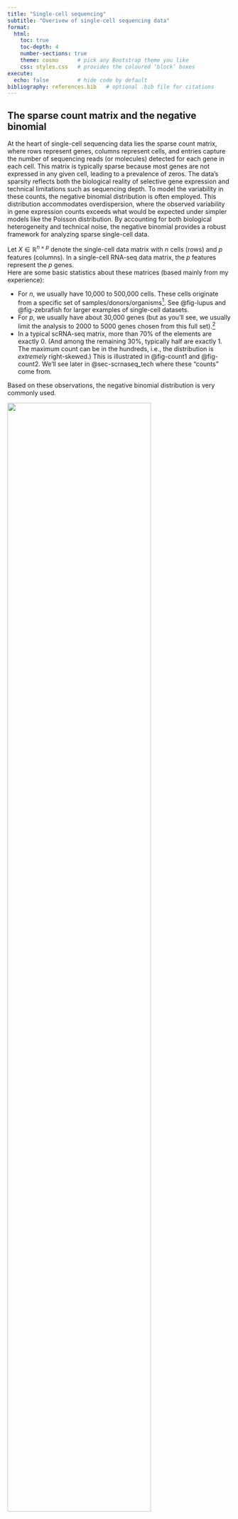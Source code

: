 ```yaml
---
title: "Single-cell sequencing"
subtitle: "Overivew of single-cell sequencing data"
format:
  html:
    toc: true
    toc-depth: 4
    number-sections: true
    theme: cosmo      # pick any Bootstrap theme you like
    css: styles.css   # provides the coloured ‘block’ boxes
execute:
  echo: false         # hide code by default
bibliography: references.bib   # optional .bib file for citations
---
```


## The sparse count matrix and the negative binomial

At the heart of single-cell sequencing data lies the sparse count matrix, where rows represent genes, columns represent cells, and entries capture the number of sequencing reads (or molecules) detected for each gene in each cell. This matrix is typically sparse because most genes are not expressed in any given cell, leading to a prevalence of zeros. The data's sparsity reflects both the biological reality of selective gene expression and technical limitations such as sequencing depth. To model the variability in these counts, the negative binomial distribution is often employed. This distribution accommodates overdispersion, where the observed variability in gene expression counts exceeds what would be expected under simpler models like the Poisson distribution. By accounting for both biological heterogeneity and technical noise, the negative binomial provides a robust framework for analyzing sparse single-cell data.

Let $X \in \mathbb{R}^{n\times p}$ denote the single-cell data matrix with $n$ cells (rows) and $p$ features (columns). In a single-cell RNA-seq data matrix, the $p$ features represent the $p$ genes.\
Here are some basic statistics about these matrices (based mainly from my experience):

-   For $n$, we usually have 10,000 to 500,000 cells. These cells originate from a specific set of samples/donors/organisms[^chapter2_sequencing-1]. See @fig-lupus and @fig-zebrafish for larger examples of single-cell datasets.\
-   For $p$, we usually have about 30,000 genes (but as you'll see, we usually limit the analysis to 2000 to 5000 genes chosen from this full set).[^chapter2_sequencing-2]\
-   In a typical scRNA-seq matrix, more than 70% of the elements are exactly 0. (And among the remaining 30%, typically half are exactly 1. The maximum count can be in the hundreds, i.e., the distribution is *extremely* right-skewed.) This is illustrated in @fig-count1 and @fig-count2. We'll see later in @sec-scrnaseq_tech where these "counts" come from.

[^chapter2_sequencing-1]: You can have a simple hierarchical model in your head -- each human donor contributes one (or more) tissue sample. Each tissue sample contains many cells.

[^chapter2_sequencing-2]: How many genes are there in the human body? This is not a well-defined questions. If you want to only ask about protein-coding genes, there's probably about 24,000 of them [@salzberg2018open]. However, most gene callers (such as CellRanger <https://www.10xgenomics.com/support/software/cell-ranger/latest>, which is what we usually use for 10x single-cell data) also label genes that don't translate. We'll talk about this in @sec-beyond_scrna.

Based on these observations, the negative binomial distribution is very commonly used.

::: block
::: {layout-ncol=2}
![](fig/chap2/count.png){width="80%"}

![](fig/chap2/nonzero_hist.png){width="23%"}
:::

Illustration of data from <https://satijalab.org/seurat/articles/pbmc3k_tutorial.html> showing a snippet of the count matrix (left) or percentage of cells with non-zero counts for each gene (right). [@satijalab_tutorial]
:::

The negative binomial (NB) distribution is a widely used model in single-cell RNA-seq analysis due to its ability to handle overdispersion, which is common in gene expression data. Overdispersion occurs when the variance of the data exceeds the mean, a phenomenon that cannot be captured by the Poisson distribution. The NB distribution introduces an additional parameter to model this extra variability, making it more flexible for single-cell data.

Let us focus on the count for cell $i$ and gene $j$, i.e., the value $X_{ij}$. The probability mass function (pmf) of the NB distribution for a random variable ( X\_{ij} ) is given by:

$$
P(X_{ij} = k) = \binom{k + r_j - 1}{k} p_{ij}^r (1 - p_{ij})^k, \quad k = 0, 1, 2, \ldots
$$ {#eq-nb_1}

where $r_j \> 0$ is the dispersion (or “overdispersion”) parameter and $p\_{ij} \in (0, 1)$ is the probability of success. This is the “standard” parameterization, mentioned in <https://en.wikipedia.org/wiki/Negative_binomial_distribution>. This specific parameterization is actually not very commonly used.

Alternatively, the NB distribution is most commonly parameterized in terms of the mean $\mu_{ij}$ and the dispersion parameter $r_j$, which is often preferred in single-cell analysis:

$$
\text{Mean: } \mu_{ij}, \quad \text{Variance: } \mu_{ij} + \frac{\mu_{ij}^2}{r_j} = \mu_{ij}\left(1 + \frac{\mu_{ij}}{r_j}\right).
$$ {#eq-nb_2}

(Compare these relations to the Poisson distribution, where both the mean and variance would be $\mu_{ij}$.)

To relate equation @eq-nb_1 to @eq-nb_2, observe that we can derive,

$$
\mu_{ij} = \frac{r_j (1 - p_{ij})}{p_{ij}}.
$$

We typically use a different overdispersion parameter $r_j$ for each gene $j \in \{1,\ldots,p\}$. Here, $r_j$ controls the degree of overdispersion. When $r_j \to \infty$, the variance approaches the mean, and the NB distribution converges to the Poisson distribution. For single-cell RNA-seq data, the introduction of $r_j$ allows the model to capture both the biological variability between cells and technical noise, making it robust to the sparse and overdispersed nature of gene expression data.

::: block2
**Why would genes even have different overdispersions?** We're assuming in most statistical models that: 1) genes are modeled as a negative binomial random variable, and 2) genes have different overdispersion parameters $r_j$. Why is this reasonable? Is there a biomolecular reason for this?

We draw upon @sarkar2021separating, explaining how the NB distribution is justified (both theoretically and empirically) for scRNA-seq data. After reading this paper, you'll see that the overdispersion originates from the “biological noise” (i.e., the Gamma distribution). This differs from gene to gene because gene expression is subject to many aspects: transcriptomic bursting, the proximity between the gene and the promoter, the mRNA stability and degradation, copy number variation, the cell cycle stage, etc.
:::

#### How do you estimate the overdispersion parameter in practice?

The easiest way is to use `MASS::glm.nb` in R. However, this is very noisy for single-cell data (see @rem-nb_tricky). Since we are estimate one dispersion parameter per gene, many methods use an Empirical Bayes framework to “smooth” the overdispersion parameters [@love2014moderated]. More sophisticated methods (such as SCTransform [@hafemeister2019normalization]) use the Bioconductor R package called `glmGamPoi`. Deep-learning methods simply incorporate estimating the dispersion parameter into the architecture and objective function, see scVI [@lopez2018deep].

Also, note that which we are assuming here that the overdispersion parameter $r_j$ is shared across all the cells for gene $j$, there are methods that also use different overdispersion parameters for different cell populations. See @chen2018umi or the `dispersion` parameter in scVI (see <https://docs.scvi-tools.org/en/stable/api/reference/scvi.model.SCVI.html#scvi.model.SCVI>). In general, using different overdispersion parameters for the same gene across different cell populations is not common, so my suggestion is to: 1) have a diagnostic in mind on how would you know if need to use different overdispersion parameters for the same gene, and then 2) try analyzing the genes where each gene only has one overdispersion parameter and see if you have enough concrete evidence that such a model was too simplistic.

::: block2
**Personal opinion: My preferred parameterization** The formulation @eq-nb_2 by far is the most common way people write the NB distribution. We typically call $r_j$ the "overdispersion" parameter, since the inclusion of $r_j$ in our modeling is typically to denote that there is more variance than a Poisson. I personally don't like it because I find it confusing that a larger $r_j$ denotes a distribution with smaller variance. Hence, I usually write the variance as $\mu_{ij}(1+\alpha_j \mu_{ij})$ (where $\alpha_j = 1/r_j$). This way, $\alpha_j = 0$ is a Poisson distribution. However, even though this makes more sense to me, it's not commonly used. (It's because this parameterization makes it confusing to work with the exponential-family distributions mathematically.)

The main takeaway is to always pay close attention to each paper's NB parameterization. You're looking for the mean-variance relation written somewhere in the paper to ensure you understand the author's notation.
:::

::: {#rem-nb_tricky .block2}
**What makes the negative binomial tricky** Let me use an analogy that is based on the more familiar coin toss. Suppose 30 people each are given a weighted coin where the probability of heads is $10^{-9}$ (basically, it's impossible to get a heads). Everyone coerce and agree to a secret number $N$, and everyone independently flips their own coin $N$ times and records the number of heads. I (the moderator) do not know $N$, but I get to see how many heads each person got during this experiment. My goal is to estimate $N$. What makes this problem very difficult?

If $N$ were 10, or 100, or maybe even 10,000, almost everyone would get 0 heads. That is, we cannot reliably estimate $N$ since the log-likelihood function is very flat. The issue is because count data has a finite resolution — 0 is always the smallest possible value, and 1 is always the second smallest value. Hence, unlike continuous values (which have “infinite resolution” in some sense), non-negative integers “lose” information the smaller the range is.
:::

Returning the negative binomials, consider a simple coding example:

::: block2
```         
set.seed(10)
mu <- 1
true_overdispersion <- 1000
true_size <- mu / (true_overdispersion - 1)
data <- stats::rnbinom(1e5, size = true_size, mu = mu)
overdispersion_vec <- exp(seq(log(1), log(1e7), length.out = 100))
log_likelihood <- sapply(overdispersion_vec, function(overdispersion) {
  size <- mu / (overdispersion - 1)
  sum(dnbinom(data, size = size, mu = mu, log = T))
})
hist(data,
     main = paste("% 0:", round(length(which(data == 0)) / length(data) * 100, 2),
                  "\nEmpirical mean:", round(mean(data), 2),
                  "\nEmpirical variance:", round(var(data), 2))
)
hist(data[data != 0])
plot(log10(overdispersion_vec), log_likelihood)
plot(log10(overdispersion_vec[-c(1:5)]), log_likelihood[-c(1:5)])
```
:::

::: block2
![(Left) Histogram of a dataset where the true mean is 1 and the overdispersion (i.e., $\alpha = 1/r$) is 1000, where almost all the values are 0. Almost 100% of the values are 0 among all 10,000 samples. (Right) The log-likelihood of the overdispersion parameter on the $\log_{10}$ scale.](fig/chap2/negbinom_example.png){#fig-negbinom_example width="100%" fig-align="center"}
:::

### Remembering that these cells come from donors/tissues!

The $n$ cells in our single-cell dataset originate from $m$ tissues/samples/donors/etc. That is, the cells are stratified (or hierarchically organized). Based on your scientific question of interest, this is a consideration you might want your analysis to take into account. In general, each of the $n$ cells in your single-cell dataset will have "metadata" (such as which sample the cell came from). See @fig-lupus and @fig-zebrafish as examples. We will see in @sec-de_cohort on how some methods explicitly take into account this "hierarchical" structure of the data. However, most methods that are intended for cell lines or genetically-controlled scenarios do not focus on this hierarchical structure (since all the cell-lines or organisms are nearly identical).

::: block
![982 individuals, from which roughly 1200 cells were sequenced from each (from the blood) to give rise to roughly $n=1.27$ million cells. [@yazar2022single]](fig/chap2/lupus.png){#fig-lupus width="100%" fig-align="center"}
:::

::: block
![1,223 zebrafish embryos, from which roughly 500 cells were sequenced from each to give rise to roughly $n=1.25$ million cells. [@saunders2023embryo]](fig/chap2/zebrafish.png){#fig-zebrafish width="100%" fig-align="center"}
:::

Typically, you can expect that the cells in a single-cell analysis come from one of three categories:

-   **Cell-lines** (In vitro): Cells grown in controlled laboratory conditions, such as HeLa or HEK293, typically on a petri dish, are commonly used for experiments requiring consistency and ease of manipulation. These cells are ideal for studying specific pathways or drug responses in a simplified system.

-   **Model organisms** (In vivo): Cells derived from model organisms (such as zebrafish, genetically engineered mice, yeast, specific plants, etc.) allow researchers to study conserved biological processes in a controlled, organismal context. These systems often provide genetic and developmental insights that are directly relevant to human biology.

-   **Humans** (In vivo): Cells from human tissues or blood samples provide direct insights into human biology, disease mechanisms, and patient-specific variability. They are often used in translational research to bridge findings from cell lines and model organisms to clinical applications.

Other categories, such as xenografts, organoids, and co-culture systems, also play critical roles in capturing specific aspects of cellular behavior and interactions.

## The role of normalization to adjust for sequencing depth

Normalization is a critical step in the analysis of single-cell sequencing data, addressing the technical variability introduced by differences in sequencing depth across cells. Sequencing depth refers to the total number of reads obtained for each cell, which can vary due to technical factors like library preparation or instrument sensitivity. Without normalization, cells with higher sequencing depth might appear to express more genes simply because of greater read coverage, not biological differences. Normalization methods aim to make gene expression counts comparable across cells by adjusting for these differences, ensuring that downstream analyses reflect true biological variation rather than technical artifacts. This step is foundational for accurate clustering, differential expression analysis, and other interpretative tasks in single-cell studies.

It has been known for a long time that when dealing with count data, proper normalization is foundational to properly doing meaningful inference. See [@risso2014normalization]. As we will see in [Chapter 3](chapter3_tech.qmd), sequencing technologies cannot control how many reads (i.e., "counts") are sequenced from each cell -- this depends on the biochemistry efficency. Also, larger cells typically have more reads (which is itself a confounder) [@maden2023challenges]. We will describe normalization in more detail in @sec-normalization.

## The typical workflow for any sc-seq data

We will now describe the common steps at the start of a single-cell sequencing computational workflow (i.e., the steps that happen after the data has been collected and been aggregated into a matrix). More details about the downstream steps will be discussed in detail in [Chapter 3](chapter3.qmd). See [@luecken2019current; @heumos2023best] for fantastic tutorials on best practices (among many). I'll like to plug my own paper about best practices [@prater2024all].

::: block
![Abridged and typical workflow of a sc-seq dataset. [@luecken2019current]](fig/chap2/workflow.png){#fig-workflow width="100%" fig-align="center"}
:::

For additional reference: See <https://www.sc-best-practices.org/> and <https://www.bigbioinformatics.org/intro-to-scrnaseq>.

### (Optional) Ambient reads

(This step will make more sense once you know a bit about how scRNA-seq data is generated, see [Chapter 3](chapter3_tech.qmd).)

Ambient reads and doublets (see @fig-ambient) are common technical artifacts in single-cell sequencing data that can distort biological interpretations if left unaddressed. Ambient reads arise from background RNA that is captured during sequencing but does not originate from the cell being analyzed. These reads can falsely inflate gene expression levels, particularly for highly abundant transcripts. Detecting and mitigating these artifacts is an optional but valuable step in data preprocessing, as it improves the overall quality and biological relevance of downstream analyses.

::: block
![Cartoon illustrating either ambient RNA or doublets. From <https://www.10xgenomics.com/analysis-guides/introduction-to-ambient-rna-correction>.](fig/chap2/ambient.png){#fig-ambient width="100%" fig-align="center"}
:::

::: block3
**Input/Output.** The input to ambient detection is a count matrix $X\in \mathbb{Z}_+^{n\times p}$ for $n$ cells and $p$ features (i.e., genes), and the output is $X'\in \mathbb{Z}_+^{n'\times p}$ where $X'_{ij} \leq X_{ij}$ for all cell $i$ and feature $j$.
:::

### How to do this in practice

This is not always done in a standard analysis of 10x scRNA-seq data because the CellRanger pipeline does a pretty good job for you already by default. However, for certain finicky biological systems that deviate from the norm, you might purposely *not* use CellRanger's default ambient detection and doublet detection, and instead choose to manually perform your own so that you have more control. In that case, the main ambient RNA detection method I've seen used is SoupX [@young2020soupx].

### Cell filtering (or doublet detection) {#sec-cell_filtering}

Cell filtering is a crucial preprocessing step in single-cell sequencing analysis, aimed at removing low-quality or irrelevant cells to ensure reliable downstream analyses. During the sequencing process, some cells may produce insufficient data due to poor capture efficiency, leading to low gene counts or incomplete profiles. Additionally, some "cells" may actually be empty droplets or doublets. Doublets occur when two cells are captured together in the same droplet or well, leading to mixed gene expression profiles that do not represent any single cell. Filtering typically involves setting thresholds on metrics like the total number of detected genes, the fraction of mitochondrial gene reads (a marker of stressed or dying cells), and overall sequencing depth. By carefully selecting cells that meet quality standards, researchers can reduce noise, improve the robustness of analyses, and focus on biologically meaningful signals. This step helps ensure that the dataset represents a true and interpretable snapshot of cellular diversity.

(Typically, ambient RNA means you're trying to subtract "background" counts from your scRNA-seq matrix. The number of cells remains the same. In contrast, cell filtering is removing cells, typically geared to target cells deemed to be empty droplets or doublets.)

::: block3
**Input/Output.** The input to cell filtering is a count matrix $X\in \mathbb{Z}_+^{n\times p}$ for $n$ cells and $p$ genes, and the output is $X'\in \mathbb{Z}_+^{n'\times p}$ where $n' \leq n$, whose rows are a strict subset of those in $X$.
:::

### How to do this in practice

This is commonly using the `subset` function in R, where we commonly filter based on `nFeature_RNA` (i.e., the number of genes that are expressed in a cell) and `percent.mt` (i.e., the fraction of counts that are originating from mitochondrial genes). The latter is usually computed using `Seurat::PercentageFeatureSet`[^chapter2_sequencing-3]. See @fig-filtering for an illustration. There is no commonly used threshold for these filters, but it typically depends on removing the extreme quantiles in your dataset. If this simple filter isn't sophisticated enough to detect doublets (and you have good biological/technical reasons to suspect doublets, typically due to either the cell isolation or droplet formulation step), the doublet detection method I've seen used is DoubletFinder [@mcginnis2019doubletfinder].

**Note**: In `Seurat`, the cells are denoted as *columns* and features (such as genes) as *rows*. This is the transpose of the typical statistical notation.

::: block
![The filtering in the Seurat tutorial dataset goes from 2700 cells to 2638 cells. See the tutorial in <https://satijalab.org/seurat/articles/pbmc3k_tutorial.html>.](fig/chap2/filtering.png){#fig-filtering width="100%" fig-align="center"}
:::

We usually filter based on `nFeature_RNA` because cells with too few genes are potentially deemed as empty droplets, and cells with too many genes are potentially deemed as doublets. High percentage of gene expression from mitochondrial genes is typically an indicator of poor sample quality[^chapter2_sequencing-4].

### A brief note on other approaches

See [@xi2021benchmarking] for a benchmarking of doublet detection methods.

### Normalization {#sec-normalization}

Normalization is a key step in single-cell sequencing analysis, designed to adjust raw data so that gene expression measurements are comparable across cells. Variability in sequencing depth and technical artifacts can cause discrepancies in the total number of reads captured per cell, making raw counts unsuitable for direct comparison. Normalization methods address this by scaling or transforming the data to account for these differences, ensuring that observed expression levels more accurately reflect true biological variation. Approaches can range from simple scaling based on total counts to more sophisticated strategies that model the underlying distribution of the data. Normalization not only improves the accuracy of downstream analyses, such as clustering and differential expression, but also enhances the interpretability of results by reducing technical noise.

Typically, the normalization has the following form:

$$
X_{ij} \leftarrow \log\Big(\frac{10,000 \cdot X_{ij}}{\sum_{j'=1}^{p}X_{ij'}}+1
\Big).
$$ {#eq-normalization}

The fraction $X_{ij}/\sum_{j'=1}^{p}X_{ij'}$ allows us to model the *relative proportions* (instead of absolute counts) of gene expression in each cell. The $\log(\cdot)$ is to handle the right-skewed nature of the data (since an entry of $X_{ij}$ is still 0 even after computing the fraction, and taking a fraction doesn't adjust for the skewed nature by itself). The $+1$ is handle the fact that we cannot take $\log(0)$. The only arbitrary thing in the factor of 10,000 -- it's simply for convenience to scale all the values (remember, $\log(AB) = \log(A) + \log(B)$, so essentially, this normalization is shifting all the fractions up by $\log(10,000)$). The number of 10,000 (or sometimes 1 million) became commonplace because we can now interpret the number $10,000 \cdot (X_{ij}/\sum_{j'=1}^{p}X_{ij'})$ as the hypothetical number of counts we would've gotten in cell $i$ for gene $j$ if the sequencing depth of cell $i$ were 10,000.

### How to do this in practice

See the `Seurat::LogNormalize` function, illustrated in @fig-normalize.

::: block
![The normalization step in the Seurat tutorial. See the tutorial in <https://satijalab.org/seurat/articles/pbmc3k_tutorial.html>.](fig/chap2/normalize.png){#fig-normalize width="100%" fig-align="center"}
:::

::: block3
**Input/Output.** The input to normalization is a count matrix $X\in \mathbb{Z}_+^{n\times p}$ for $n$ cells and $p$ features (i.e., genes), and the output is $X'\in \mathbb{R}^{n\times p}$.
:::

### A brief note on other approaches

There's actually a lot of normalization methods since normalizing count data has existed ever since bulk-sequencing. However, three notable mentions are: SCTransform [@hafemeister2019normalization] which uses a NB GLM model to normalize data and GLM-PCA [@townes2019feature] which uses a GLM matrix factorization to adjust for sequencing depth, where both methods use adjust using the observed sequencing depth for each cell. Deep-learning methods like scVI [@lopez2018deep] include the library size as a latent variable to be estimated itself. See [@lause2021analytic; @ahlmann2023comparison] for benchmarkings.

::: block2
**Remark (Personal opinion: The log-transformation and lack of the negative binomial).** It is well documented that this log-normalization is not best -- see [@townes2019feature] and [@hafemeister2019normalization] for in-depth discussions. The issues stem from "discrete-ness" of the log transformation. However, surprisingly, as shown in papers such as [@ahlmann2023comparison], the log-transformation is actually quite robust.
:::

### Feature selection

Feature selection is a critical step in single-cell sequencing analysis that focuses on identifying the most informative genes for downstream analyses. Single-cell datasets often include thousands of genes, many of which may be uninformative due to low variability or consistent expression across all cells. By narrowing the focus to a subset of highly variable genes (HVGs), feature selection reduces noise, enhances computational efficiency, and highlights the genes most likely to drive biological differences. These selected features are used in clustering, dimensionality reduction, and other tasks where capturing meaningful variation is essential. Effective feature selection ensures that the resulting analyses are both interpretable and biologically relevant.

::: block3
**Input/Output.** The input to feature selection is a count matrix $X\in \mathbb{Z}_+^{n\times p}$ for $n$ cells and $p$ features (i.e., genes)[^chapter2_sequencing-5], and the output is $X'\in \mathbb{R}^{n\times p'}$ where $p' \leq p$, whose columns are a strict subset of those in $X$.
:::

### The standard procedure: Variance Stabilizing Transformation

The `vst` (variance stabilizing transformation) procedure is a commonly used method in single-cell RNA-seq analysis for identifying highly variable genes. It is designed to account for the relationship between a gene's mean expression and its variability, ensuring that variability is measured in a way that is independent of mean expression levels. The procedure involves the following steps:

1.  **Fitting the Mean-Variance Relationship**:

First, the relationship between the log-transformed variance and log-transformed mean of gene expression values is modeled using local polynomial regression, commonly referred to as `loess`. This step captures the expected variance for a given mean expression level. Let $\mu_j$ denote the mean expression of gene $j$ and $\sigma_j^2$ its variance. The `loess` fit provides the expected variance, $\hat{\sigma}_j^2$, as a smooth function of $\log(\mu_j)$.

2.  **Standardizing Gene Expression Values**:

The observed expression values for each gene are then standardized to account for the expected variance: $$
Z_{ij} = \frac{X_{ij} - \mu_j}{\sqrt{\hat{\sigma}_j^2}},
$$ where $X_{ij}$ is the observed expression value for gene $j$ in cell $i$, $\mu_j$ is the observed mean for gene $j$, and $\hat{\sigma}_j^2$ is the expected variance given by the fitted `loess` line. This standardization ensures that variability is measured relative to what is expected for genes with similar mean expression levels.

3.  **Clipping and Variance Calculation**: To prevent outliers from dominating the analysis, the standardized values $Z_{ij}$ are clipped to a maximum value, determined by a parameter such as `clip.max`. The variance of each gene is then calculated based on the clipped standardized values. Genes with the highest variance are selected as highly variable and prioritized for downstream analyses, such as clustering and trajectory inference.

This procedure addresses the inherent bias where genes with higher mean expression tend to exhibit greater variance, even if this variance is not biologically meaningful. By standardizing variability against the expected mean-variance relationship, the `vst` method provides a robust approach to identifying genes that truly capture biological heterogeneity across cells.

::: block2
**Remark (Feature selection, agnostic of the rest of the analysis).** For the statistical students, feature selection might seem a bit odd. After all, we're selecting the genes to use in our analysis (again, typically about 2000 genes among 30,000 genes) *before* we do any other modeling. This is unlike the Lasso, where the feature selection is done *while* we're doing a downstream task (i.e., regression in this case).

In a scRNA-seq analysis, we typically use the HVGs upfront, and use only these genes for all remaining downstream analyses. This is mainly for pragmatic reasons -- most genes are 0's in almost all the cells, so there's no need to involve these genes in any of our downstream analysis.
:::

### How to do this in practice

See the `Seurat::FindVariableFeatures` function, illustrated in @fig-vst-selection.

::: block
![The feature selection step in the Seurat tutorial, which selects the highly variable 2000 genes (from the 13,714 genes sequenced). See the tutorial in <https://satijalab.org/seurat/articles/pbmc3k_tutorial.html>.](fig/chap2/vst-selection.png){#fig-vst-selection width="100%" fig-align="center"}
:::

### A brief note on other approaches

See [@zhao2024systematic] for an overview of feature selection methods. This is a interesting statistical modeling question in the sense that the goal for these methods is often how to distinguish between "technical variance" (i.e., variation attributed to sequencing depth) from "biological variance" (i.e., if a gene has different expressions across cells in the tissue).

### (Optional) Imputation {#sec-imputation}

Imputation refers to methods used to infer missing or undetected values in single-cell sequencing data, particularly addressing the zeros that dominate scRNA-seq datasets. Early in the development of single-cell technologies, these zeros were often attributed to "dropouts," where lowly expressed genes failed to be captured due to technical limitations. Zero-inflated models were developed to distinguish between "true" biological zeros -- where a gene is genuinely not expressed -- and dropout zeros, filling in the latter to provide a more complete representation of gene expression. However, with advancements like unique molecular identifiers (UMIs), scRNA-seq data have become more reliable and less prone to dropout artifacts. As a result, the need for imputation has diminished, and modern workflows often bypass it entirely, favoring raw or minimally processed data that more accurately reflect true biological variation. Imputation remains an optional step, typically reserved for specific analyses where reconstructing missing data is critical. See [@hou2020systematic] for a review of many methods in this category.

See [@kharchenko2014bayesian] for the landmark paper that originally discussed dropouts. However, see @rem-zero-inflation for why these "dropouts" are no longer common to worry about in your single-cell analysis.

### How to do this in practice

I've see MAGIC (Markov Affinity-based Graph Imputation of Cells) [@van2018recovering] used quite often, if there's a data imputation being performed. This method imputes missing gene expression values by leveraging similarities among cells using a graph-based approach. MAGIC constructs a nearest-neighbor graph where cells are nodes, and edges represent biological similarity. Through data diffusion, information is shared across similar cells to denoise and recover underlying gene expression patterns. See @fig-magic.

::: block
![Schematic of the MAGIC method [@van2018recovering].](fig/chap2/magic.png){#fig-magic width="100%" fig-align="center"}
:::

### Dimension reduction

Dimension reduction, particularly methods like Principal Component Analysis (PCA) and Singular Value Decomposition (SVD), serves as a cornerstone in single-cell sequencing analysis. The primary goal is twofold: first, to obtain a low-dimensional representation of the data, which is critical for visualizing complex datasets and enabling computationally efficient downstream analyses such as clustering and trajectory inference. By condensing thousands of genes into a smaller number of principal components, researchers can focus on the dominant patterns of variation that drive biological differences. Second, dimension reduction helps denoise the data by filtering out technical noise and minor variations that are less biologically relevant. This makes the resulting analysis more robust and interpretable, allowing researchers to capture meaningful cellular heterogeneity while mitigating the impact of sparsity and noise inherent to single-cell datasets.

::: block3
**Input/Output.** The input to dimension reduction is a matrix $X\in \mathbb{R}^{n\times p}$ for $n$ cells and $p$ features (i.e., genes). The output is $Z \in \mathbb{R}^{n\times k}$ where $k \ll p$ (where there are $k$ latent dimensions, typically between 5 to 50). We call $Z$ the score matrix. Most dimension reduction (typically only linear ones -- i.e., ones based on a matrix factorization) also return: (1) gene loading matrix $W \in \mathbb{R}^{p \times k}$, and (2) "denoised" matrix $X'\in \mathbb{R}^{n\times p}$, which is some form of $X' = ZW^\top$.
:::

### The standard procedure: PCA

Principal Component Analysis (PCA) is a dimensionality reduction technique widely used in single-cell RNA-seq analysis to simplify complex datasets while retaining the most important patterns of variation. By transforming high-dimensional gene expression data into a smaller set of principal components, PCA captures the dominant trends in the data, such as differences between cell types or states. This reduced representation helps to mitigate the noise and sparsity inherent in single-cell data, making downstream tasks like clustering, trajectory inference, and visualization more efficient and interpretable. PCA serves as a foundational step in many single-cell workflows, offering both computational efficiency and biological insight.

::: block
![Illustration of the PCA of a $p=2$-dimensional dataset reduced to one dimension ($K=1$). (Left) Showing the maximization or minimization perspective of PCA.](fig/chap2/pca-illustration1.png){#fig-pca-illustration1 width="100%" fig-align="center"}
:::

::: block
![Showing how to interpret PCA as a matrix approximation. Here, the "component" is $\hat{W}$, and the "loading" is $\hat{Z}=X\hat{W}$.](fig/chap2/pca-illustration2.png){#fig-pca-illustration2 width="100%" fig-align="center"}
:::

I'll describe the PCA in a bit more detail here since it's can be a bit confusing.

::: block
**Theorem (Equivalent formulations of PCA).** Let $X \in \mathbb{R}^{n\times p}$ be a centered matrix ( i.e., $\overline{X}_{\cdot j} = 0$ for all $j\in\{1,\ldots,p\}$) and $K$ be a pre-chosen latent dimensionality (such that $k \ll p$). Let $\hat{\Sigma} = X^\top X/n$ denote the empircial covariance matrix.

The following four estimated embeddings $\hat{Z} \in \mathbb{R}^{n\times k}$ are "equivalent."

1.  **Maximization of information captured by the covariance** (shown in @fig-pca-illustration1 (left)): Define $\hat{Z} = X\hat{W}$ where $$
    \hat{W} = \argmax_{W \in \mathbb{R}^{p\times K}}\tr\Big(W^\top \hat{\Sigma} W\Big),
    \quad \text{such that} \quad W^\top W = I_K.
    $$ {#eq-pca-maximize_variance}

2.  **Minimization of reconstruction error (via squared Euclidean loss)** (shown in @fig-pca-illustration1 (left)): Define $\hat{Z} = X \hat{W}$ where $$
    \hat{W} = \argmin_{W \in \mathbb{R}^{p\times K}}\frac{1}{n}\sum_{i=1}^{n}\Big\|X_{i\cdot} - WW^\top X_{i\cdot}\Big\|^2_F
    \quad \text{such that} \quad W^\top W = I_K.
    $$ {#eq-pca-minimize_reconstruction}

3.  **Low-rank approximation of the interpoint distances (via squared Euclidean distances)**: Let $D_X \in \mathbb{R}^{n\times n}_+$ denote the matrix of squared Euclidean distances among all $n$ samples in $X$, i.e., $[D_X]_{i_1,i_2} = \|X_{i_1,\cdot} - X_{i_2,\cdot}\|^2_F$ for all $i_1,i_2 \in \{1,\ldots,n\}$. (This is a function of $X$.) Then, construct $\hat{Z}=X\hat{W}$ where $$
    \hat{W} = \argmin_{W \in \mathbb{R}^{p\times K}} \sum_{i_1,i_2 \in \{1,\ldots,n\}}  \big[D_X\big]_{i_1,i_2} - \big[D_{XW}\big]_{i_1,i_2} \quad \text{such that} \quad W^\top W = I_K,
    $$ {#eq-pca-estimator_interpoint} and $D_{XW}  \in \mathbb{R}^{n\times n}_+$ is the matrix of squared Euclidean distances constructed from $XW$.
:::

Notice that Formulation #3 is simply the sum of differences (not squared) since projections are non-expansive, so the interpoint Euclidean distances necessarily decrease. We are not accurately describing the identifiability conditions above to formalize what "equivalence" technically means.

Some remarks:

-   **Relation to eigen-decompositions**: PCA is fundamentally tied to eigen-decompositions due to the Low-Rank Approximation theorem[^chapter2_sequencing-6] (more formally, the Eckart-Young-Mirsky theorem). Specifically, $\hat{W}$ is the eigenvalues of $\hat{\Sigma}$, the covariance matrix. See @fig-pca-illustration2 (right).

(If you are familiar with how to manipulate eigen-decompositions, you can convince yourself that Formulation 2 is most directly related to the Low-Rank Approximation.)

-   **Interpretation of Formulation #1**: In Formulation 1, we want to project the data $X$ onto a lower-dimensional subspace defined by $\hat{W}$ such the low-dimensional data $\hat{Z}$ has as much variance as possible. This is by far the most common explanation of PCA. Part of its appeal is that it's easy to explain what the "population model's target quantity" is through this interpretation, but 1) it requires you to intrinsically understand why preserving covariance is something useful when we're more interested in about the cells themselves, and 2) does not give insight to the more popular extensions of PCA.

**Adjustable aspects to obtain other dimension-reduction methods**: 1) Choosing a more suitable estimate of the population covariance $\Sigma = \mathbb{E}[X^\top X]/n$ (or its correlation counterpart), or 2) enforcing additional structure (such as sparsity) onto the columns of $\hat{W}$.

-   **Interpretation of Formulation #2**: In Formulation 2, we want to project the data $X$ onto a lower-dimensional subspace defined by $\hat{W}$ such that the ambient-dimensional data is as close to the original data as possible (i.e., the projection "disturbs" the data the least). This interpretation reveals that PCA is trying to find the subspace that "distorts" each cell's expression the least. While this won't be used to motivate more modern embedding methods, it 1) offers a formal relation between PCA and matrix denoising, and 2) is the motivation for autoencoders later on.

**Adjustable aspects to obtain other dimension-reduction methods**: 1) How to measure the "error" between each cell's expression and its reconstructed expression, 2) how this reconstruction is constructed given a cell's low-dimensional representation?

-   **Interpretation of Formulation #3**: In Formulation 3, we conceptually think about the cells' interpoint distances (i.e., the distances between any two pairs of cells). Then, we want to project the data $X$ onto a lower-dimensional subspace defined by $\hat{W}$ such the low-dimensional data $\hat{Z}$ preserves the distances between any two pairs of cells as much as possible. This perspective is perhaps the most intuitive, and also most revealing on the shortcomings of PCA. PCA is choosing to preserve the pairwise distances in a very specific fashion, via the squared Euclidean distances. There are a two aspects that reveal the deficiency of PCA:

1.  PCA is trying to preserve the *squared* Euclidean distance, so it's going to put most of its attention on pairs of points that are very far away from one another.
2.  We consider *all* pairs of points.

These two aspects combined yield the qualitative statement that "PCA favors a global embedding that preserve far-away points".[^chapter2_sequencing-7] In some sense, this is the exact opposite of what we want -- qualitatively, we probably care more about getting the relative distances of each points and its immediate/local neighbors (so we can accurately see the subtle shifts in cells, as in trajectory inference).

**Adjustable aspects to obtain other dimension-reduction methods**: 1) How we're measuring distance in $X$ or in $Z$ we're using (perhaps using a distance that adapts to the geometry of the data), 2) how to measure the "distortion" in the pairwise distances, 3) which pairs of cells do we care about preserving their distances?

-   **References for the proofs**: Relating one and two is mainly an exercise in matrix algebra. To show that Formulation #3 is also PCA, see Theorem 14.4.1 in [@kent1979multivariate].

::: block2
**Remark (The words we use to call the columns of** $\hat{W}$ after doing a linear-dimension reduction method like PCA). Note that $\hat{W}$ is a $p$-by-$K$ matrix. That is, each column of $\hat{W}$ has one number for each feature (i.e., gene). We typically call each column one of a few things: "gene program" or "pathway" (both more biology-facing) or "eigen-gene" or "topic" (both more statistics-facing). Regardless, these words is to denote that each column of $\hat{W}$ denotes a set of genes that work together, based on the magnitude and sign that feature has in this column.
:::

### How to do this in practice

See the `Seurat::RunPCA` function, illustrated in @fig-pca. The resulting visualization is shown in @fig-pca-fig.

::: block
![The PCA step. See the tutorial in <https://satijalab.org/seurat/articles/pbmc3k_tutorial.html>.](fig/chap2/pca.png){#fig-pca width="100%" fig-align="center"}
:::

::: block
![Using the `Seurat::DimPlot(pbmc, reduction = "pca")` function to visualize the first two PCs. See the tutorial in <https://satijalab.org/seurat/articles/pbmc3k_tutorial.html>.](fig/chap2/pca-fig.png){#fig-pca-fig width="100%" fig-align="center"}
:::

### A brief note on other approaches

The distinction between "imputation" and "dimension reduction" gets murky because 1) computationally, many imputation methods rely on a dimension reduction, and 2) statistically, due to the low-rank approximation property of PCA, you can interpret many dimension reductions methods as an imputation method. When I say that "imputation is optional," what I really mean is that modeling zero-inflation is typically optional.

Reviews of imputation methods such as [@hou2020systematic] contain overview of dimension-reduction methods. eSVD [@lin2023esvd] and GLM-PCA [@townes2019feature] are dimension reduction methods that leverage the fact that the NB is in the exponential family (among many). FastTopics [@carbonetto2021non] is a popular non-negative matrix factorization method (among many) for modeling single-cell data. (We won't have time to discuss non-negative matrix factorization in this course.) All these mentioned methods are able to perform normalization with dimension reduction simultaneously. Also, dimension-reductions are commonly folded into a method that aims to do multiple tasks simultaneously (for example, see scINSIGHT [@qian2022scinsight], among many examples). See [@ghojogh2021factor] for a massive review of common dimension-reduction frameworks.

However, by far the most popular method nowadays is using VAEs, since it is easy to combine dimension reduction with other downstream tasks. We'll discuss VAEs in more detail in @sec-vae.

::: block2
**Remark (Personal opinion: Considerations for picking an appropriate dimension-reduction method).** The categorizations of "linear" vs. "non-linear" is a bit blurry. Personally, I would call methods like eSVD [@lin2023esvd] and GLM-PCA [@townes2019feature] as "linear" (in addition to PCA and fastTopics [@carbonetto2021non]) since you estimate a matrix factorization and there's a fixed transformation that relates the observed count $X_{ij}$ to the inner product between a cell's latent vector $Z_{i,\cdot}$ and a gene's latent vector $W_{j,\cdot}$.

Typically, people refer to non-linear dimension reductions as methods that do not use a matrix factorization (think of diffusion maps [@haghverdi2015diffusion] or deep-learning methods [@lopez2018deep]). Since non-linear methods can capture more complex relations than linear methods, what are some considerations you should make to pick a particular method?

-   **Mean-variance relation**: PCA is intimately connected to modeling the data with constant Gaussian noise (i.e., every entry of $X_{ij}$ is observed with the same amount of Gaussian error [@tipping1999probabilistic]. However, you might want to use a method where you expect the amount of variability in the data increases as the mean increases (such as a Poisson distribution). See [@lin2022esvd] for more details.
-   **Gene programs**: Methods that do not use a matrix factorization often do not give you a built-in way to interpret collections of genes. In contrast, after using a matrix factorization approach like PCA, you can interpret how genes are coordinating through the estimated matrix $\hat{W}$.
-   **"Distance" between cells**: As you saw in Formulation #3 @eq-pca-estimator_interpoint, PCA cares about the *Euclidean* distance between any two cells. Sometimes, such as in a diffusion map (see Palantir for instance [@setty2019characterization]), you have in mind a more appropriate way to measure how "different" two cells are.

(Notice that by itself, the fact that "non-linear methods can capture non-linear structure" is not really a good enough reason to use a non-linear method. This is because this statement itself is somewhat vacuous. By the low-rank approximation theorem (<https://en.wikipedia.org/wiki/Low-rank_approximation>), as long as you use enough latent dimensions, any linear method can also capture non-linear structures. The only advantage of non-linear methods in this setting is that the non-linear method can represent this non-linear structure with "less numbers" (i.e., an information-compression perspective).)

In general, there is *never* a "strictly better" option. Every reasonable method has its own niche on what kind of {technology, experiment, data, biological-question} setting it outshines other competitors. Your job as a thoughtful researcher is to: 1) understand the conceptual differences between all these methods, and 2) have a concrete strategy on how you would make an informed decision on which method you want to apply.
:::

### Batch correction/Covariate adjustment {#sec-batch_correction}

Batch correction is a vital step in single-cell sequencing analysis that addresses technical variability introduced by differences in experimental conditions, such as processing time, reagent batches, or sequencing runs. These batch effects can obscure true biological signals and create artificial differences between groups of cells. Batch correction methods aim to align data from different batches while preserving meaningful biological variation. Techniques range from simple scaling adjustments to advanced algorithms that model batch effects explicitly. As single-cell studies increasingly combine datasets from multiple experiments or institutions, effective batch correction ensures that comparisons and integrative analyses reflect biological reality rather than technical artifacts. See @fig-batch1 for an illustration of this.

We will talk about this a bit more when we discuss integration methods for cell-type labeling @sec-celltype_labeling.

::: block
::: {layout-ncol=3}
![](fig/chap2/batch1.png){width="100%"}

![](fig/chap2/batch2.png){width="100%"}

![](fig/chap2/batch3.png){width="100%"}
:::

Illustration of what the goal of batch correction is. All these are UMAPs (see @sec-visualization). The top row colors cells by their batch, and the bottom row colors cells by cell type. (Left) Original data showing batch effects. (Middle) Intermediate processing. (Right) The batch-corrected data. [@tran2020benchmark]
:::

::: block3
**Input/Output.** The input to batch correction is (1) either the normalized matrix $X \in \mathbb{R}^{n\times p}$ or the score matrix $Z \in \mathbb{R}^{n\times k}$ and (2) an categorical vector $C \in \{1,\ldots,B\}^n$ which denotes which cell belongs to which batch. (Certain batch correction methods might require more information.) In a literal sense, both $X$ and $Z$ are technically row-wise concatenations of many datasets.
:::

If the input is a normalized matrix, the output is a batch-corrected normalized matrix $X'   \in \mathbb{R}^{n\times p}$. If the input is a score matrix $Z$, the output is a batch-corrected score matrix $Z'   \in \mathbb{R}^{n\times k}$.

::: block
**Remark (What makes this task statistically possible?).** There are many sources of "noise" (i.e., things unrelated to the biology we're trying to study) in a single-cell dataset.

1.  **Sequencing noise**: This comes from the fact that we "randomly" get counts from each cell, and we can't control how effective each cell is at producing counts. We can think of this as "mean-zero, i.i.d. across all cells" in some sense.
2.  **Batch noise**: This is the "noise" that originates from a particular batch. It is probably more statistically appropriate to think of this as a "bias," because it is *not* mean-zero. Instead, we conceptually think of this as a shift occurring to all the cells in a batch more-or-less uniformly (but could impact different genes differently).
3.  **Biological confounding noise**: Say you want to study how lung tissue changes during aging, but some of your tissue samples come from donors who smoke. The aging biological signature you're hoping to find would likely be confounded by a smoking signature. This "noise" is also not mean-zero, and it could be different across different cell types. However, given a cell type, this biological confounding effect should be the same across batches. (The trouble is that you might not be aware of all the confounders during an analysis.)

Hence, it is possible to "remove" batch effects because: 1) it's a constant "shift" for all the cells in the same batch, and 2) we always know the "batches," since it is purely an artifact of how data is generated. Most batch-correction papers are statistically motivated, but do not have formal theoretical properties. This is primarily due to the fact that in practice, it's *very* hard to know how to model a batch effect rigorously. However, there are a few papers that try to leverage this intuition formally in a statistical framework, see [@ma2024principled].
:::

::: block2
**Remark (The term "batch" is very overloaded).** There are many steps during a single-cell analysis (see [Chapter 3](chapter3_tech.qmd)). These are some of the things a "batch" could refer to: 1) cells processed together during droplet/gem formation, 2) cells processed during during PCR amplification, 3) cells processed together during sequencing (this is most common usage of the word "batch"), 4) cells processed using different protocols, 5) cells processed by different labs, 6) cells of different donors/organisms, among many more. (The first three steps are similar in "resolution," but the last three are more "coarse" in how a batch is defined.)

*Technically*, the statistical logic of most batch-correction methods isn't suitable for trying to align cells from different donors/organisms since in this setting, the "batches" are based on biology, not a technical artifact. For example, the differences between cells from two donors could be much more complicated than simply cells in two different sequencing batches.

In general, be sure to discuss with the people who generated the data (who likely will have a lot more experience on what technical artifacts are worth worrying about) on how to think about batch effects.
:::

### What's the difference between "batch-correcting" and "adjusting for covariates"?

Technically, there are some batch-correction methods whose premise is to treat each batch as simply a covariate to be adjusted for. The primary example is COMBAT [@zhang2020combat]. However, most batch-correction methods do not do this. There is no formal reason why. I personally feel it's because batch effects is such a critical bottleneck for almost every single-cell analysis that it's imperative to use a method that is as (sensibly) flexible as possible. See my remark later in @rem-batch. See [@tran2020benchmark; @luecken2022benchmarking] for benchmarking multiple batch correction methods.

### A typical choice: Harmony

Harmony [@korsunsky2019fast] is one of the most commonly used methods to integrate single-cell datasets from different experiments, technologies, or biological conditions into a shared low-dimensional embedding. The method begins with a principal component analysis (PCA) embedding and iteratively adjusts it to remove batch effects while preserving biological variation. Harmony groups cells into clusters using soft clustering, which assigns cells probabilistically to multiple clusters. These clusters account for technical and biological differences while capturing shared cell types and states. Correction factors are then computed for each cluster and applied to individual cells, ensuring that the final embedding reflects intrinsic cellular phenotypes without being confounded by dataset-specific biases. See @fig-harmony.

::: block
![Schematic of the Harmony [@korsunsky2019fast].](fig/chap2/harmony.png){#fig-harmony width="100%" fig-align="center"}
:::

### How to do this in practice

There is no standardize default for batch correction. The usual practice is to: 1) decide upfront (with your collaborators) on how you would deem what is a "successful" batch correction. This usually involves understanding the data generation protocol and the biology question of interest. This will involve a blend of biological logic (i.e., statements that should be true, given the biological context), qualitative evaluations (i.e., based on plots), and numerical metrics (i.e., based on some score where you decide upfront how the score relates to a desirable batch correction). Then, 2) you try many batch correction methods[^chapter2_sequencing-8].

::: {#rem-batch .block}
**Remark (Personal opinion: Batch correction is single-handedly the most precarious step in almost every analysis).** While a cautious statistician might be doubtful for "cherry-picking" a good batch-correction method, the reality is that there is no guaranteed procedure to always work. This is because there are so many types of "batches," and the underlying data generation pipeline, technology, and biology differs from lab to lab. Also, doing a "bad" batch correction is extremely detrimental. Unlike many other steps in a single-cell analysis where most choices of how to perform a step are "reasonable" (but some methods might have slightly better power or slightly more robust), a bad batch correction can single-handedly invalidate almost all other aspects of a single-cell analysis regardless of how sophisticated those methods are.

Also: batch correction is limited by the experimental design. No "real" way to validate this if you're only given datasets -- the validations need to be decided during the planning of the experimental design. For example, if you are studying cancer, and you put all the cancer donors' cells in one batch and all the healthy donors' cells in another batch, then you have no ability to disentangle the batch effects from the biological effect.

To aid validation of batch correction, a common experimental design is to put one reference tissue (where it's possible to obtain many samples from this one tissue) in every sequencing batch.
:::

### Visualization {#sec-visualization}

Visualization is a key step in single-cell sequencing analysis, offering a way to explore and interpret complex datasets intuitively. One of the most popular visualization techniques is Uniform Manifold Approximation and Projection (UMAP), which creates a low-dimensional embedding designed to preserve local and global structure in the data. UMAP is particularly effective for capturing non-linear relationships and revealing clusters of similar cells, making it a powerful tool for visualizing cellular heterogeneity. However, UMAP coordinates are less reliable than those obtained through methods like PCA for quantitative analysis. Unlike PCA, which is grounded in linear transformations and retains a direct link to the original data, UMAP embeddings are highly dependent on parameter choices and random initializations, making them less reproducible. Despite these limitations, UMAP excels as a visualization tool, helping researchers intuitively explore relationships between cells and identify patterns that guide deeper analyses.

::: block3
**Input/Output.** The input to visualization is typically the score matrix $Z\in \mathbb{R}^{n\times k}$ for $n$ cells and $k$ latent dimensions, and the output is matrix with $n$ cells and 2 (sometimes 3) columns, where the visualization is literally plotting the values in the first column against the second column as a scatterplot.
:::

### The standard procedure: UMAP

Uniform Manifold Approximation and Projection (UMAP) [@becht2019dimensionality] is a dimensionality reduction technique designed to capture both local and global structure in high-dimensional data. UMAP builds on principles of manifold learning, aiming to preserve the topology of the original data in a lower-dimensional space.

1.  **Constructing the high-dimensional graph**: UMAP begins by modeling the local neighborhood relationships in the high-dimensional space:

-   For each data point $i$, a probability distribution $p_{ij}$ is constructed over its neighbors $j$ based on distances, typically using a kernel function.
-   The resulting graph captures the high-dimensional structure of the data.

2.  **Optimizing the low-dimensional embedding**: In the low-dimensional space, UMAP aims to construct a graph with similar relationships. It models pairwise probabilities $q_{ij}$ for the low-dimensional embedding using a smooth, differentiable cost function: $$
    C = \sum_{i,j} \left( - p_{ij} \log q_{ij} - (1 - p_{ij}) \log (1 - q_{ij}) \right).
    $$ Here:

-   $p_{ij}$ and $q_{ij}$ represent probabilities of connectivity in the high- and low-dimensional spaces, respectively.
-   The first term encourages similar points in the high-dimensional space to remain close, while the second term discourages unrelated points from being artificially clustered.

3.  **Gradient descent**: The low-dimensional coordinates are iteratively optimized using gradient descent to minimize $C$, aligning the local relationships in the low-dimensional embedding with those in the original space.

UMAP excels at preserving local neighborhoods while maintaining some global structure, making it particularly effective for visualizing high-dimensional single-cell RNA-seq data. However, the resulting embeddings depend on hyperparameters (e.g., number of neighbors, minimum distance) and are not designed for quantitative analysis, as they do not preserve metric properties of the original data. See <https://github.com/jlmelville/uwot> for great in-depth discussions on UMAPs.

::: block
**Remark (Yes, UMAPs are also a "dimension reduction," but they serve a very different purpose).** You can think of UMAPs as a very specific dimension reduction where $k$ is always 2 or 3. However, UMAPs serve a very different role -- very few single-cell analyses relies on the UMAP coordinates, but many single-cell methods rely upon the low-dimensional vector $Z_{i,\cdot}\in\mathbb{R}^k$ from a dimension reduction method.

The reason is that UMAPs are usually solely for visualizations and nothing else. There is almost no concrete relation between the distance between any two cells based on their UMAP coordinates and their true dissimilarity based on their gene expression profiles. The most common analogy is to think of visualizing the Earth on a 2D map, see @fig-world. No matter how you try to draw the world on a sheet of paper, there's always some unnatural distortion. If you interpret this map very literally, it seems like California is further away from Japan than Spain is, and Antartica is almost as large as all the other continents combined. The point is, every low-dimensional projection always sacrifices some aspects, and when you try projecting high-dimensional data to specifically only 2 dimensions, a lot of large-scale qualities "break."

See [@prater2024all] for more discussions about how to think about UMAPs, @fig-umap-example. There's a big debate on what is "acceptable" or "not acceptable" to infer from UMAPS. See [@chari2023specious; @lause2024art], and a recent large controversy in genetics (<https://www.science.org/content/article/huge-genome-study-confronted-concerns-over-race-analysis>).

My take: UMAPs are a useful visualization tool (in the sense that it'll be ridiculous to claim we should never visualize our data, and we should just accept every visualization tool will have its own drawbacks). However, you should have quantitative metrics planned out prior to visualization so you're not solely relying on UMAPs for your analysis. UMAPs are useful for giving you a sense of the data quality and broad cellular relations before investing time to carefully quantify the biology of interest. Your biological evidence should *not* solely rely on UMAPs.
:::

::: block
![Map of the world](fig/chap2/world.png){#fig-world width="100%" fig-align="center"}
:::

::: block
![(Top row): UMAP computed from 3 different random seeds, to illustrated the "arbitrary" nature of how large "continents" of cells relate to one another. (Bottom left): t-SNE, which often are a lot more "spread out" than UMAPs in terms of how separated the "continents" are. (Bottom right): PCA, which is reproducible (i.e., no unexplainable extrinsic randomness during the computation), statistically rigorous and transparent (i.e., we know how to mathematically interpret any pair of cells). However, unlike UMAP and t-SNE, we often need many PCs to appropriate represent the data, and we can only visualize 2 PCs at a time. [@prater2024all]](fig/chap2/umap-example.png){#fig-umap-example width="100%" fig-align="center"}
:::

### Relation to PCA

UMAPs are most related to the Formulation #3 of PCA @eq-pca-estimator_interpoint. Specifically, instead of "$D_X$" and "$D_{XW}$" (originally measuring the distance between two cells using Euclidean distance), UMAPs instead use an adaptive kernel on a cell-cell graph to measure the similarity between two cells, and the loss function isn't simply a difference between the two similarities.

### How to do this in practice

See the `Seurat::RunUMAP` function, illustrated in @fig-umap. The resulting visualization is shown in @fig-umap-fig.

::: block
![The UMAP visualization step. See the tutorial in <https://satijalab.org/seurat/articles/pbmc3k_tutorial.html>.](fig/chap2/umap.png){#fig-umap width="100%" fig-align="center"}
:::

::: block
![Using the `Seurat::DimPlot(pbmc, reduction = "umap")` function to visualize the first two PCs. See the tutorial in <https://satijalab.org/seurat/articles/pbmc3k_tutorial.html>.](fig/chap2/umap-fig.png){#fig-umap-fig width="100%" fig-align="center"}
:::

### A brief note on other approaches

Because visualizing high-dimensional data will always be a need, and there's never going to be an "optimal" way to do it, the visualization method of choice is going to change based on the community's desires every 5-10 years. While currently UMAP is king (which dethroned t-SNE, who was the previous king), there's definitely methods trying to dethrone UMAP. The method I've seen the most popularity to dethrone UMAP so far is PaCMAP, but as of 2024-25, UMAP is still by far the most common visualization method. See [@huang2022towards] for a broad benchmarking of such methods.

There are two lines of work I'll mention that might be of interest for the statistical students. One is developing methods to assess how "distorted" the visualization is, see [@johnson2022embedr; @xia2024statistical]. Another is to trying to prove (using a formal statistical model) how well these visualization methods actually "cluster" the cells, see [@arora2018analysis; @cai2022theoretical].
::::::::::::::::::::::::::::::::::::::::

[^chapter2_sequencing-3]: Typically, the feature selection step doesn't use the normalized matrix even though normalization happens before feature selection. See <https://github.com/satijalab/seurat/blob/ece572a/R/preprocessing.R#L3995>. This is because it's preferable to normalize using *all* the reads, even from genes you don't actually include in your analysis.

[^chapter2_sequencing-4]: See <https://en.wikipedia.org/wiki/Low-rank_approximation>.

[^chapter2_sequencing-5]: Typically, the feature selection step doesn't use the normalized matrix even though normalization happens before feature selection. See <https://github.com/satijalab/seurat/blob/ece572a/R/preprocessing.R#L3995>. This is because it's preferable to normalize using *all* the reads, even from genes you don't actually include in your analysis.

[^chapter2_sequencing-6]: See <https://en.wikipedia.org/wiki/Low-rank_approximation>.

[^chapter2_sequencing-7]: Sometimes, people use the word "overcrowding" to refer to the fact that embedding methods might collapse nearby points too aggressively.

[^chapter2_sequencing-8]: See Seurat's recommendation in <https://satijalab.org/seurat/articles/seurat5_integration>.

